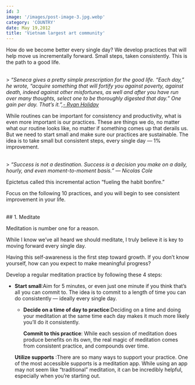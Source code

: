 ```yaml
---
id: 3
image: '/images/post-image-3.jpg.webp'
category: 'COUNTRY'
date: May 19,2012
title: 'Vietnam largest art community'
---
```


How do we become better every single day? We develop practices that will help move us incrementally forward. Small steps, taken consistently. This is the path to a good life.

<br />> _“Seneca gives a pretty simple prescription for the good life. “Each
day,” he wrote, “acquire something that will fortify you against poverty,
against death, indeed against other misfortunes, as well and after you have run
over many thoughts, select one to be thoroughly digested that day.” One gain per
day. That’s it.”,[- Ryan
Holiday](https://forge.medium.com/all-you-need-are-a-few-small-wins-every-day-f1a6d2bf9fb3)_

While routines can be important for consistency and productivity, what is even more important is our practices. These are things we do, no matter what our routine looks like, no matter if something comes up that derails us.
But we need to start small and make sure our practices are sustainable. The idea is to take small but consistent steps, every single day — 1% improvement.

<br />> _“Success is not a destination. Success is a decision you make on a
daily, hourly, and even moment-to-moment basis.” — Nicolas Cole_

Epictetus called this incremental action “fueling the habit bonfire.”

Focus on the following 10 practices, and you will begin to see consistent improvement in your life.

<br />
## 1. Meditate

Meditation is number one for a reason.

While I know we’ve all heard we should meditate, I truly believe it is key to moving forward every single day.

Having this self-awareness is the first step toward growth. If you don’t know yourself, how can you expect to make meaningful progress?

Develop a regular meditation practice by following these 4 steps:

- **Start small**:Aim for 5 minutes, or even just one minute if you think
  that’s all you can commit to. The idea is to commit to a length of time you can
  do consistently — ideally every single day.

  - **Decide on a time of day to practice**:Deciding on a time and doing your meditation at the same time each
    day makes it much more likely you’ll do it consistently.

    **Commit to this practice**:
    While each session of meditation does produce benefits on its own,
    the real magic of meditation comes from consistent practice, and compounds over
    time.

  **Utilize supports** :There are so many ways to support your practice.
  One of the most accessible supports is a meditation app. While using an app may
  not seem like “traditional” meditation, it can be incredibly helpful, especially
  when you’re starting out.
